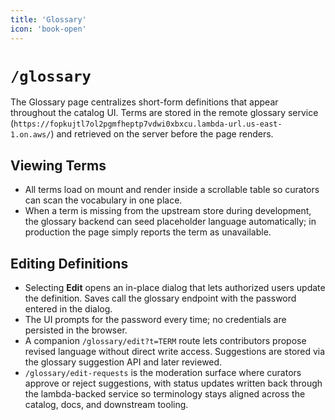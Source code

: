 ```yaml
---
title: 'Glossary'
icon: 'book-open'
---
```


# `/glossary`

The Glossary page centralizes short-form definitions that appear throughout the catalog UI. Terms are stored in the remote glossary service (`https://fopkujtl7ol2pgmfheptp7vdwi0xbxcu.lambda-url.us-east-1.on.aws/`) and retrieved on the server before the page renders.

## Viewing Terms
- All terms load on mount and render inside a scrollable table so curators can scan the vocabulary in one place.
- When a term is missing from the upstream store during development, the glossary backend can seed placeholder language automatically; in production the page simply reports the term as unavailable.

## Editing Definitions
- Selecting **Edit** opens an in-place dialog that lets authorized users update the definition. Saves call the glossary endpoint with the password entered in the dialog.
- The UI prompts for the password every time; no credentials are persisted in the browser.
- A companion `/glossary/edit?t=TERM` route lets contributors propose revised language without direct write access. Suggestions are stored via the glossary suggestion API and later reviewed.
- `/glossary/edit-requests` is the moderation surface where curators approve or reject suggestions, with status updates written back through the lambda-backed service so terminology stays aligned across the catalog, docs, and downstream tooling.
